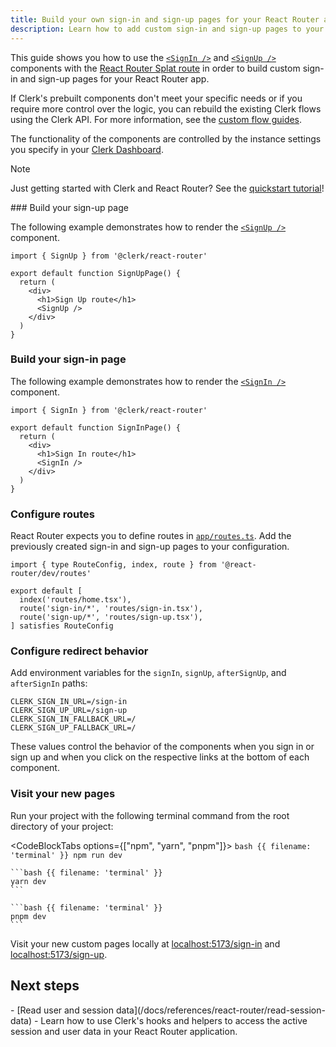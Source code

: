 ```yaml
---
title: Build your own sign-in and sign-up pages for your React Router app with Clerk
description: Learn how to add custom sign-in and sign-up pages to your React Router app with Clerk's prebuilt components.
---
```


This guide shows you how to use the [`<SignIn />`](/docs/components/authentication/sign-in) and [`<SignUp />`](/docs/components/authentication/sign-up) components with the [React Router Splat route](https://reactrouter.com/start/framework/routing#splats) in order to build custom sign-in and sign-up pages for your React Router app.

If Clerk's prebuilt components don't meet your specific needs or if you require more control over the logic, you can rebuild the existing Clerk flows using the Clerk API. For more information, see the [custom flow guides](/docs/custom-flows/overview).

The functionality of the components are controlled by the instance settings you specify in your [Clerk Dashboard](https://dashboard.clerk.com).

> [!NOTE]
> Just getting started with Clerk and React Router? See the [quickstart tutorial](/docs/quickstarts/react-router)!

<Steps>
  ### Build your sign-up page

  The following example demonstrates how to render the [`<SignUp />`](/docs/components/authentication/sign-up) component.

  ```tsx {{ filename: 'app/routes/sign-up.tsx' }}
  import { SignUp } from '@clerk/react-router'

  export default function SignUpPage() {
    return (
      <div>
        <h1>Sign Up route</h1>
        <SignUp />
      </div>
    )
  }
  ```

  ### Build your sign-in page

  The following example demonstrates how to render the [`<SignIn />`](/docs/components/authentication/sign-in) component.

  ```tsx {{ filename: 'app/routes/sign-in.tsx' }}
  import { SignIn } from '@clerk/react-router'

  export default function SignInPage() {
    return (
      <div>
        <h1>Sign In route</h1>
        <SignIn />
      </div>
    )
  }
  ```

  ### Configure routes

  React Router expects you to define routes in [`app/routes.ts`](https://reactrouter.com/start/framework/routing). Add the previously created sign-in and sign-up pages to your configuration.

  ```tsx {{ filename: 'app/routes.ts', mark: [5, 6] }}
  import { type RouteConfig, index, route } from '@react-router/dev/routes'

  export default [
    index('routes/home.tsx'),
    route('sign-in/*', 'routes/sign-in.tsx'),
    route('sign-up/*', 'routes/sign-up.tsx'),
  ] satisfies RouteConfig
  ```

  ### Configure redirect behavior

  Add environment variables for the `signIn`, `signUp`, `afterSignUp`, and `afterSignIn` paths:

  ```env {{ filename: '.env' }}
  CLERK_SIGN_IN_URL=/sign-in
  CLERK_SIGN_UP_URL=/sign-up
  CLERK_SIGN_IN_FALLBACK_URL=/
  CLERK_SIGN_UP_FALLBACK_URL=/
  ```

  These values control the behavior of the components when you sign in or sign up and when you click on the respective links at the bottom of each component.

  ### Visit your new pages

  Run your project with the following terminal command from the root directory of your project:

  <CodeBlockTabs options={["npm", "yarn", "pnpm"]}>
    ```bash {{ filename: 'terminal' }}
    npm run dev
    ```

    ```bash {{ filename: 'terminal' }}
    yarn dev
    ```

    ```bash {{ filename: 'terminal' }}
    pnpm dev
    ```
  </CodeBlockTabs>

  Visit your new custom pages locally at [localhost:5173/sign-in](http://localhost:5173/sign-in) and [localhost:5173/sign-up](http://localhost:5173/sign-up).
</Steps>

## Next steps

<Cards>
  - [Read user and session data](/docs/references/react-router/read-session-data)
  - Learn how to use Clerk's hooks and helpers to access the active session and user data in your React Router application.
</Cards>
